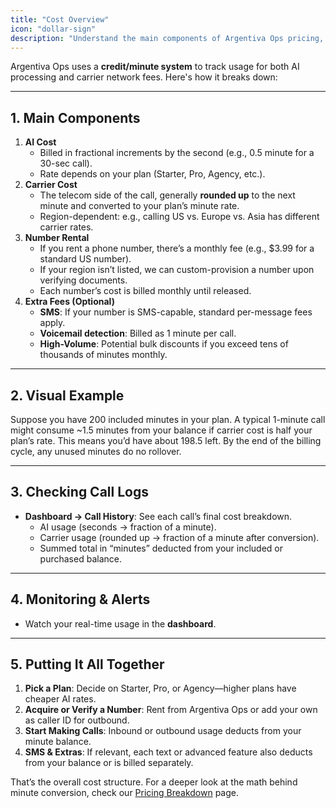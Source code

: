 ```yaml
---
title: "Cost Overview"
icon: "dollar-sign"
description: "Understand the main components of Argentiva Ops pricing, including call minutes, number rentals, and optional fees"
---
```


Argentiva Ops uses a **credit/minute system** to track usage for both AI processing and carrier network fees. Here's how it breaks down:

---

## 1. Main Components

1. **AI Cost**
   - Billed in fractional increments by the second (e.g., 0.5 minute for a 30-sec call).
   - Rate depends on your plan (Starter, Pro, Agency, etc.).
2. **Carrier Cost**
   - The telecom side of the call, generally **rounded up** to the next minute and converted to your plan’s minute rate.
   - Region-dependent: e.g., calling US vs. Europe vs. Asia has different carrier rates.
3. **Number Rental**
   - If you rent a phone number, there’s a monthly fee (e.g., \$3.99 for a standard US number).
   - If your region isn’t listed, we can custom-provision a number upon verifying documents.
   - Each number’s cost is billed monthly until released.
4. **Extra Fees (Optional)**
   - **SMS**: If your number is SMS-capable, standard per-message fees apply.
   - **Voicemail detection**: Billed as 1 minute per call.
   - **High-Volume**: Potential bulk discounts if you exceed tens of thousands of minutes monthly.

---

## 2. Visual Example

Suppose you have 200 included minutes in your plan. A typical 1-minute call might consume ~1.5 minutes from your balance if carrier cost is half your plan’s rate. This means you’d have about 198.5 left. By the end of the billing cycle, any unused minutes do no rollover.

---

## 3. Checking Call Logs

- **Dashboard → Call History**: See each call’s final cost breakdown.
  - AI usage (seconds → fraction of a minute).
  - Carrier usage (rounded up → fraction of a minute after conversion).
  - Summed total in “minutes” deducted from your included or purchased balance.

---

## 4. Monitoring & Alerts

- Watch your real-time usage in the **dashboard**.

---

## 5. Putting It All Together

1. **Pick a Plan**: Decide on Starter, Pro, or Agency—higher plans have cheaper AI rates.
2. **Acquire or Verify a Number**: Rent from Argentiva Ops or add your own as caller ID for outbound.
3. **Start Making Calls**: Inbound or outbound usage deducts from your minute balance.
4. **SMS & Extras**: If relevant, each text or advanced feature also deducts from your balance or is billed separately.

That’s the overall cost structure. For a deeper look at the math behind minute conversion, check our [Pricing Breakdown](/pricing/usage-based) page.